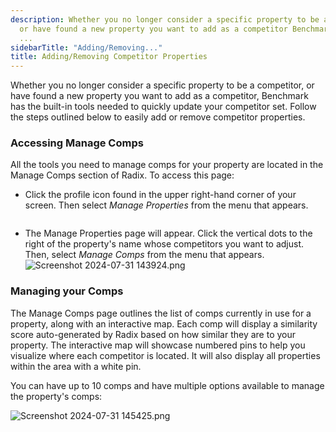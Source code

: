 ```yaml
---
description: Whether you no longer consider a specific property to be a competitor
  or have found a new property you want to add as a competitor Benchmark has the builtin
  ...
sidebarTitle: "Adding/Removing..."
title: Adding/Removing Competitor Properties
---
```


Whether you no longer consider a specific property to be a competitor, or have found a new property you want to add as a competitor, Benchmark has the built-in tools needed to quickly update your competitor set. Follow the steps outlined below to easily add or remove competitor properties. 


### Accessing Manage Comps


All the tools you need to manage comps for your property are located in the Manage Comps section of Radix. To access this page:


* Click the profile icon found in the upper right-hand corner of your screen. Then select *Manage Properties* from the menu that appears.


<Frame caption="Property management dashboard displaying rental data and competitor comparisons.">
  <img src="/images/radix/1ab82afec7b8c55e7a79a83bd88b59e8403515a2.png" alt="" />
</Frame>


* The Manage Properties page will appear. Click the vertical dots to the right of the property's name whose competitors you want to adjust. Then, select *Manage Comps* from the menu that appears. ![Screenshot 2024-07-31 143924.png](/images/radix/a042c6993b5100d4c56ec2a9a3fc0bf0da63d0f8.png)


### Managing your Comps


The Manage Comps page outlines the list of comps currently in use for a property, along with an interactive map. Each comp will display a similarity score auto-generated by Radix based on how similar they are to your property. The interactive map will showcase numbered pins to help you visualize where each competitor is located. It will also display all properties within the area with a white pin.


You can have up to 10 comps and have multiple options available to manage the property's comps:


<Steps>
  <Step title="**CompMatch (Recommended Comps):** CompMatch uses an advanced algorithm to generate competitor recommendations for you based on how similar a property is to yours. Learn more about the CompMatch algorithm and how to add recommended comps by clicking [here.](kb://article/zendesk:radix:19966348215565)">
  </Step>
  <Step title="**Add comps from the map:** You can leverage our built-in map feature to locate and view properties within close proximity to yours.">
  </Step>
  <Step title="**Search comps by name or address:** You can directly search for a property by its name or address when you have that information.">
  </Step>
  <Step title="**Deleting a comp:** Simply click the trash icon next to a property's name to remove them as a comp.">
  </Step>
</Steps>


<Frame caption="Manage competitor properties with recommended comps and a map view.">
  <img src="/images/radix/50d987c5c283848e3e725adc69a56d3eb5653eb5.png" alt="Screenshot 2024-07-31 145425.png" />
</Frame>